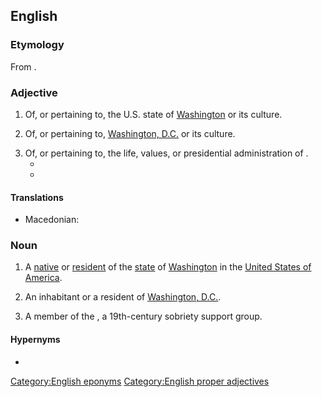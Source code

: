 ==English==

===Etymology===
From {{suffix|en|Washington|ian}}.

===Adjective===
{{en-adj|-}}

# Of, or pertaining to, the U.S. state of [[Washington]] or its culture.
#:{{usex|en|His concern for the cause of environmental protection was very '''Washingtonian''' of him.}}
# Of, or pertaining to, [[Washington, D.C.]] or its culture.
#:{{usex|en|Good jazz music has long been held up as a hallmark of authentic '''Washingtonian''' culture.}}
# Of, or pertaining to, the life, values, or presidential administration of {{w|George Washington}}.
#* {{quote-text|en|year=2005|author=John W. Matviko|title=The American President in Popular Culture|page=4|passage=By appearing in uniform, Jackson was able to convey his strong character through these images. Jackson had seized on one element of the '''Washingtonian''' myth and clung to it.}}
#* {{quote-text|en|year=1914|author=Frederic Austin Ogg|title=Daniel Webster|page=78|passage=Demonstrating that maritime defense, the protection of trade, and the providing of a national revenue were fundamental objectives of the Union, and directing attention to the departures which the Democrats had made from the sound '''Washingtonian''' policies in these matters, the orator went on to insist that this there must be a war, the depleted navy should be at once reconstituted...}}

====Translations====
{{trans-top}}
{{trans-mid}}
* Macedonian: {{t|mk|вашингтонски}}
{{trans-bottom}}

===Noun===
{{en-noun}}

# A [[native]] or [[resident]] of the [[state]] of [[Washington]] in the [[United States of America]].
#:{{usex|en|Any real '''Washingtonian''' will be quick to tell you that "Washington state" is a university.}}
# An inhabitant or a resident of [[Washington, D.C.]].
#:{{usex|en|Many a hardworking '''Washingtonian''' have expressed their frustrations at the influx of rich Marylanders moving into their city.}}
# {{lb|en|historical}} A member of the {{w|Washingtonian movement}}, a 19th-century sobriety support group.

====Hypernyms====
* {{l|en|American}}

[[Category:English eponyms]]
[[Category:English proper adjectives]]
{{topics|en|Demonyms for Americans|Washington, D.C.|Washington, USA}}